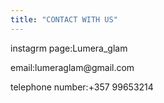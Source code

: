 ```yaml
---
title: "CONTACT WITH US"
---
```


instagrm page:Lumera_glam

email:lumeraglam@gmail.com 

telephone number:+357 99653214
